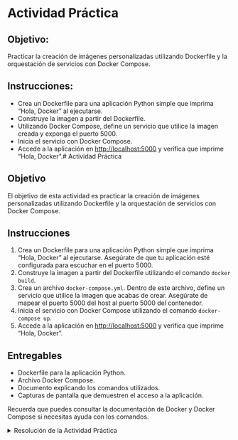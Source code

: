 # Actividad Práctica

## Objetivo:

Practicar la creación de imágenes personalizadas utilizando Dockerfile y la orquestación de servicios con Docker Compose.

## Instrucciones:

- Crea un Dockerfile para una aplicación Python simple que imprima "Hola, Docker" al ejecutarse.
- Construye la imagen a partir del Dockerfile.
- Utilizando Docker Compose, define un servicio que utilice la imagen creada y exponga el puerto 5000.
- Inicia el servicio con Docker Compose.
- Accede a la aplicación en [http://localhost:5000](http://localhost:5000) y verifica que imprime "Hola, Docker".# Actividad Práctica

## Objetivo

El objetivo de esta actividad es practicar la creación de imágenes personalizadas utilizando Dockerfile y la orquestación de servicios con Docker Compose.

## Instrucciones

1. Crea un Dockerfile para una aplicación Python simple que imprima "Hola, Docker" al ejecutarse. Asegúrate de que tu aplicación esté configurada para escuchar en el puerto 5000.
2. Construye la imagen a partir del Dockerfile utilizando el comando `docker build`.
3. Crea un archivo `docker-compose.yml`. Dentro de este archivo, define un servicio que utilice la imagen que acabas de crear. Asegúrate de mapear el puerto 5000 del host al puerto 5000 del contenedor.
4. Inicia el servicio con Docker Compose utilizando el comando `docker-compose up`.
5. Accede a la aplicación en [http://localhost:5000](http://localhost:5000) y verifica que imprime "Hola, Docker".

## Entregables

- Dockerfile para la aplicación Python.
- Archivo Docker Compose.
- Documento explicando los comandos utilizados.
- Capturas de pantalla que demuestren el acceso a la aplicación.

Recuerda que puedes consultar la documentación de Docker y Docker Compose si necesitas ayuda con los comandos.

<details>
  <summary>Resolución de la Actividad Práctica</summary>

Dockerfile para la aplicación Python:

``` dockerfile
FROM python:3.9
CMD ["python", "-c", "print('Hola, Docker')"]
```
Construir la imagen:

``` bash
docker build -t my-python-app .
```
Archivo Docker Compose (docker-compose.yml):

``` yaml
version: '3'
services:
  myapp:
    image: my-python-app
    ports:
      - "5000:5000"
```
Iniciar el servicio con Docker Compose:

``` bash
docker-compose up -d
```
Verificar el acceso a la aplicación:

Acceder a [http://localhost:5000](http://localhost:5000) en el navegador.

## Rubrica de Evaluación:

- Correcta creación del Dockerfile: 6 puntos
- Imagen construida correctamente: 4 puntos
- Configuración adecuada en Docker Compose: 6 puntos
- Acceso exitoso a la aplicación: 4 puntos